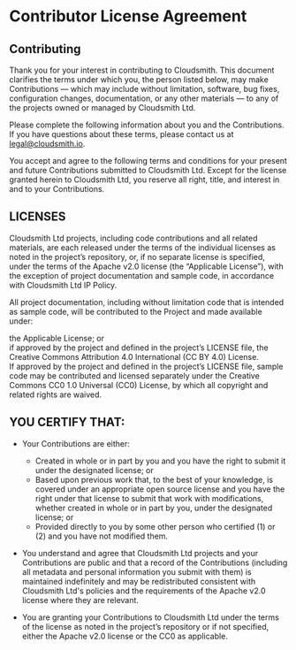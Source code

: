 # Contributor License Agreement

## Contributing

Thank you for your interest in contributing to Cloudsmith. This document clarifies the terms under which you, the person listed below, may make Contributions — which may include without limitation, software, bug fixes, configuration changes, documentation, or any other materials — to any of the projects owned or managed by Cloudsmith Ltd.

Please complete the following information about you and the Contributions. If you have questions about these terms, please contact us at [legal@cloudsmith.io](mailto:legal@cloudsmith.io).

You accept and agree to the following terms and conditions for your present and future Contributions submitted to Cloudsmith Ltd. Except for the license granted herein to Cloudsmith Ltd, you reserve all right, title, and interest in and to your Contributions.

## LICENSES

Cloudsmith Ltd projects, including code contributions and all related materials, are each released under the terms of the individual licenses as noted in the project’s repository, or, if no separate license is specified, under the terms of the Apache v2.0 license (the “Applicable License”), with the exception of project documentation and sample code, in accordance with Cloudsmith Ltd IP Policy.

All project documentation, including without limitation code that is intended as sample code, will be contributed to the Project and made available under:

the Applicable License; or  
if approved by the project and defined in the project’s LICENSE file, the Creative Commons Attribution 4.0 International (CC BY 4.0) License.  
If approved by the project and defined in the project’s LICENSE file, sample code may be contributed and licensed separately under the Creative Commons CC0 1.0 Universal (CC0) License, by which all copyright and related rights are waived.

## YOU CERTIFY THAT:

- Your Contributions are either:

  - Created in whole or in part by you and you have the right to submit it under the designated license; or
  - Based upon previous work that, to the best of your knowledge, is covered under an appropriate open source license and you have the right under that license to submit that work with modifications, whether created in whole or in part by you, under the designated license; or
  - Provided directly to you by some other person who certified (1) or (2) and you have not modified them.

- You understand and agree that Cloudsmith Ltd projects and your Contributions are public and that a record of the Contributions (including all metadata and personal information you submit with them) is maintained indefinitely and may be redistributed consistent with Cloudsmith Ltd's policies and the requirements of the Apache v2.0 license where they are relevant.

- You are granting your Contributions to Cloudsmith Ltd under the terms of the license as noted in the project’s repository or if not specified, either the Apache v2.0 license or the CC0 as applicable.